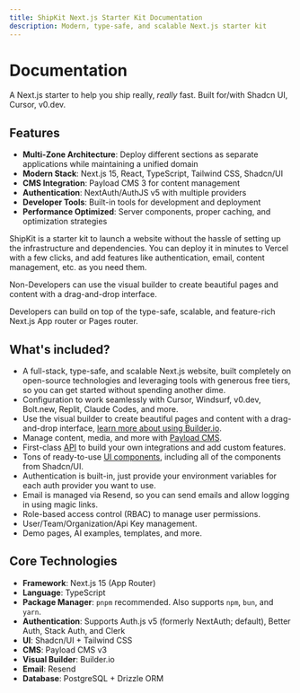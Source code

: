 ```yaml
---
title: ShipKit Next.js Starter Kit Documentation
description: Modern, type-safe, and scalable Next.js starter kit
---
```


# <SiteName /> Documentation

A Next.js starter to help you ship really, *really* fast. Built for/with Shadcn UI, Cursor, v0.dev.

## Features

- **Multi-Zone Architecture**: Deploy different sections as separate applications while maintaining a unified domain
- **Modern Stack**: Next.js 15, React, TypeScript, Tailwind CSS, Shadcn/UI
- **CMS Integration**: Payload CMS 3 for content management
- **Authentication**: NextAuth/AuthJS v5 with multiple providers
- **Developer Tools**: Built-in tools for development and deployment
- **Performance Optimized**: Server components, proper caching, and optimization strategies

ShipKit is a starter kit to launch a website without the hassle of setting up the infrastructure and dependencies. You can deploy it in minutes to Vercel with a few clicks, and add features like authentication, email, content management, etc. as you need them.

Non-Developers can use the visual builder to create beautiful pages and content with a drag-and-drop interface.

Developers can build on top of the type-safe, scalable, and feature-rich Next.js App router or Pages router.

## What's included?

- A full-stack, type-safe, and scalable Next.js website, built completely on open-source technologies and leveraging tools with generous free tiers, so you can get started without spending another dime.
- Configuration to work seamlessly with Cursor, Windsurf, v0.dev, Bolt.new, Replit, Claude Codes, and more.
- Use the visual builder to create beautiful pages and content with a drag-and-drop interface, [learn more about using Builder.io](/docs/builder).
- Manage content, media, and more with [Payload CMS](/docs/payload).
- First-class [API](/docs/api) to build your own integrations and add custom features.
- Tons of ready-to-use [UI components](/docs/ui), including all of the components from Shadcn/UI.
- Authentication is built-in, just provide your environment variables for each auth provider you want to use.
- Email is managed via Resend, so you can send emails and allow logging in using magic links.
- Role-based access control (RBAC) to manage user permissions.
- User/Team/Organization/Api Key management.
- Demo pages, AI examples, templates, and more.

## Core Technologies

- **Framework**: Next.js 15 (App Router)
- **Language**: TypeScript
- **Package Manager**: `pnpm` recommended. Also supports `npm`, `bun`, and `yarn`.
- **Authentication**: Supports Auth.js v5 (formerly NextAuth; default), Better Auth, Stack Auth, and Clerk
- **UI**: Shadcn/UI + Tailwind CSS
- **CMS**: Payload CMS v3
- **Visual Builder**: Builder.io
- **Email**: Resend
- **Database**: PostgreSQL + Drizzle ORM

